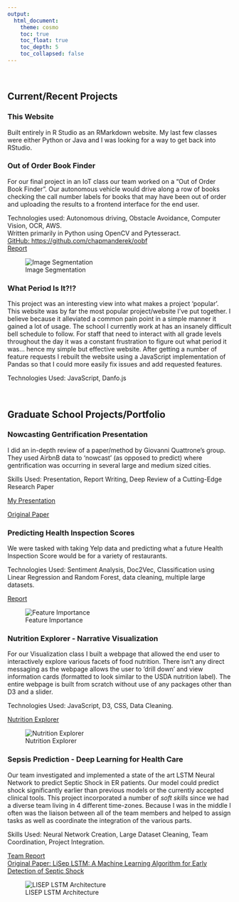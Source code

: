 ```yaml
---
output: 
  html_document: 
    theme: cosmo
    toc: true
    toc_float: true
    toc_depth: 5
    toc_collapsed: false
---
```



<br>

## Current/Recent Projects

### **This Website**

Built entirely in R Studio as an RMarkdown website.  My last few classes were either Python or Java and I was looking for a way to get back into RStudio.

### **Out of Order Book Finder**

For our final project in an IoT class our team worked on a "Out of Order Book Finder".  Our autonomous vehicle would drive along a row of books checking the call number labels for books that may have been out of order and uploading the results to a frontend interface for the end user.

Technologies used: Autonomous driving, Obstacle Avoidance, Computer Vision, OCR, AWS.  
Written primarily in Python using OpenCV and Pytesseract.  
[GitHub: https://github.com/chapmanderek/oobf](https://github.com/chapmanderek/oobf)  
[Report](https://github.com/chapmanderek/oobf/blob/main/Team-Skynet_Final-Project_Report.pdf)  

![Image Segmentation](images/oobf.png)

### **What Period Is It?!?**

This project was an interesting view into what makes a project 'popular'.  This website was by far the most popular project/website I've put together.  I believe because it alleviated a common pain point in a simple manner it gained a lot of usage.  The school I currently work at has an insanely difficult bell schedule to follow.  For staff that need to interact with all grade levels throughout the day it was a constant frustration to figure out what period it was... hence my simple but effective website.  After getting a number of feature requests I rebuilt the website using a JavaScript implementation of Pandas so that I could more easily fix issues and add requested features.

Technologies Used: JavaScript, Danfo.js

<br>

## Graduate School Projects/Portfolio

### **Nowcasting Gentrification Presentation**

I did an in-depth review of a paper/method by Giovanni Quattrone's group.  They used AirbnB data to 'nowcast' (as opposed to predict) where gentrification was occurring in several large and medium sized cities.

Skills Used:  Presentation, Report Writing, Deep Review of a Cutting-Edge Research Paper

[My Presentation](https://youtu.be/rYyU2fD6IXU)

[Original Paper](https://arxiv.org/abs/2101.05924)

### **Predicting Health Inspection Scores**

We were tasked with taking Yelp data and predicting what a future Health Inspection Score would be for a variety of restaurants.

Technologies Used: Sentiment Analysis, Doc2Vec, Classification using Linear Regression and Random Forest, data cleaning, multiple large datasets.  

[Report](DerekC_Task_6_report.pdf)

![Feature Importance](images/hygiene_prediction.png)

### **Nutrition Explorer - Narrative Visualization**

For our Visualization class I built a webpage that allowed the end user to interactively explore various facets of food nutrition.  There isn't any direct messaging as the webpage allows the user to 'drill down' and view information cards (formatted to look similar to the USDA nutrition label).  The entire webpage is built from scratch without use of any packages other than D3 and a slider.

Technologies Used: JavaScript, D3, CSS, Data Cleaning.

[Nutrition Explorer](nutrition_explorer/index.html)

![Nutrition Explorer](images/nutrition_explorer.png)

### **Sepsis Prediction - Deep Learning for Health Care**

Our team investigated and implemented a state of the art LSTM Neural Network to predict Septic Shock in ER patients.  Our model could predict shock significantly earlier than previous models or the currently accepted clinical tools.  This project incorporated a number of *soft skills* since we had a diverse team living in 4 different time-zones.  Because I was in the middle I often was the liaison between all of the team members and helped to assign tasks as well as coordinate the integration of the various parts.

Skills Used:  Neural Network Creation, Large Dataset Cleaning, Team Coordination, Project Integration.

[Team Report](LiSEP_Report.pdf)  
[Original Paper: LiSep LSTM: A Machine Learning Algorithm for Early Detection of Septic Shock](https://www.nature.com/articles/s41598-019-51219-4)

![LISEP LSTM Architecture](images/lisep.png)